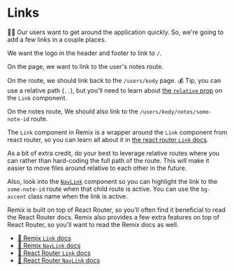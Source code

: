# Links

<EpicVideo url="https://www.epicweb.dev/workshops/full-stack-foundations/routing/creating-navigation-links-for-seamless-user-experience" />

👨‍💼 Our users want to get around the application quickly. So, we're going to add
a few links in a couple places.

We want the logo in the header and footer to link to `/`.

On the <LinkToApp to="/users/kody" /> page, we want to link to the user's notes
route.

On the <LinkToApp to="/users/kody/notes" /> route, we should link back to the
`/users/kody` page. 💰 Tip, you can use a relative path (`..`), but you'll need
to learn about
[the `relative` prop](https://reactrouter.com/en/main/components/link#relative)
on the `Link` component.

On the notes route, We should also link to the `/users/kody/notes/some-note-id`
route.

The `Link` component in Remix is a wrapper around the `Link` component from
react router, so you can learn all about it in
[the react router `Link` docs](https://reactrouter.com/en/main/components/link).

As a bit of extra credit, do your best to leverage relative routes where you can
rather than hard-coding the full path of the route. This will make it easier to
move files around relative to each other in the future.

Also, look into the
[`NavLink`](https://reactrouter.com/en/main/components/nav-link) component so
you can highlight the link to the `some-note-id` route when that child route is
active. You can use the `bg-accent` class name when the link is active.

<callout-info>
	Remix is built on top of React Router, so you'll often find it beneficial to
	read the React Router docs. Remix also provides a few extra features on top of
	React Router, so you'll want to read the Remix docs as well.
</callout-info>

- [📜 Remix `Link` docs](https://remix.run/docs/en/main/components/link)
- [📜 Remix `NavLink` docs](https://remix.run/docs/en/main/components/nav-link)
- [📜 React Router `Link` docs](https://reactrouter.com/en/main/components/link)
- [📜 React Router `NavLink` docs](https://reactrouter.com/en/main/components/nav-link)
